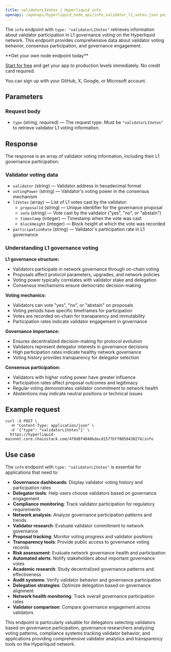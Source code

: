 ```yaml
---
title: validatorL1Votes | Hyperliquid info
openapi: /openapi/hyperliquid_node_api/info_validator_l1_votes.json post /4f8d8f4040bdacd1577bff8058438274/info
---
```


The `info` endpoint with `type: "validatorL1Votes"` retrieves information about validator participation in L1 governance voting on the Hyperliquid network. This endpoint provides comprehensive data about validator voting behavior, consensus participation, and governance engagement.

<Check>
**Get your own node endpoint today**

[Start for free](https://console.chainstack.com/) and get your app to production levels immediately. No credit card required.

You can sign up with your GitHub, X, Google, or Microsoft account.
</Check>

## Parameters

### Request body

* `type` (string, required) — The request type. Must be `"validatorL1Votes"` to retrieve validator L1 voting information.

## Response

The response is an array of validator voting information, including their L1 governance participation:

### Validator voting data

* `validator` (string) — Validator address in hexadecimal format
* `votingPower` (string) — Validator's voting power in the consensus mechanism
* `l1Votes` (array) — List of L1 votes cast by the validator:
  * `proposalId` (string) — Unique identifier for the governance proposal
  * `vote` (string) — Vote cast by the validator ("yes", "no", or "abstain")
  * `timestamp` (integer) — Timestamp when the vote was cast
  * `blockHeight` (integer) — Block height at which the vote was recorded
* `participationRate` (string) — Validator's participation rate in L1 governance

### Understanding L1 governance voting

**L1 governance structure:**
- Validators participate in network governance through on-chain voting
- Proposals affect protocol parameters, upgrades, and network policies
- Voting power typically correlates with validator stake and delegation
- Consensus mechanisms ensure democratic decision-making

**Voting mechanics:**
- Validators can vote "yes", "no", or "abstain" on proposals
- Voting periods have specific timeframes for participation
- Votes are recorded on-chain for transparency and immutability
- Participation rates indicate validator engagement in governance

**Governance importance:**
- Ensures decentralized decision-making for protocol evolution
- Validators represent delegator interests in governance decisions
- High participation rates indicate healthy network governance
- Voting history provides transparency for delegator selection

**Consensus participation:**
- Validators with higher voting power have greater influence
- Participation rates affect proposal outcomes and legitimacy
- Regular voting demonstrates validator commitment to network health
- Abstentions may indicate neutral positions or technical issues

## Example request

```shell Shell
curl -X POST \
  -H "Content-Type: application/json" \
  -d '{"type": "validatorL1Votes"}' \
  https://hyperliquid-mainnet.core.chainstack.com/4f8d8f4040bdacd1577bff8058438274/info
```

## Use case

The `info` endpoint with `type: "validatorL1Votes"` is essential for applications that need to:

* **Governance dashboards**: Display validator voting history and participation rates
* **Delegator tools**: Help users choose validators based on governance engagement
* **Compliance monitoring**: Track validator participation for regulatory requirements
* **Network analysis**: Analyze governance participation patterns and trends
* **Validator research**: Evaluate validator commitment to network governance
* **Proposal tracking**: Monitor voting progress and validator positions
* **Transparency tools**: Provide public access to governance voting records
* **Risk assessment**: Evaluate network governance health and participation
* **Automated alerts**: Notify stakeholders about important governance votes
* **Academic research**: Study decentralized governance patterns and effectiveness
* **Audit systems**: Verify validator behavior and governance participation
* **Delegation strategies**: Optimize delegation based on governance alignment
* **Network health monitoring**: Track overall governance participation rates
* **Validator comparison**: Compare governance engagement across validators

This endpoint is particularly valuable for delegators selecting validators based on governance participation, governance researchers analyzing voting patterns, compliance systems tracking validator behavior, and applications providing comprehensive validator analytics and transparency tools on the Hyperliquid network.